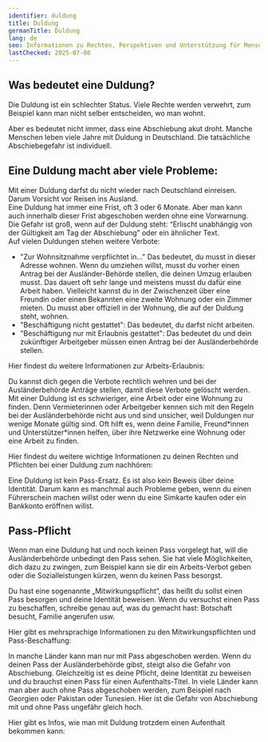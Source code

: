 ```yaml
---
identifier: duldung
title: Duldung
germanTitle: Duldung
lang: de
seo: Informationen zu Rechten, Perspektiven und Unterstützung für Menschen mit Duldung in Deutschland.
lastChecked: 2025-07-08
---
```

## Was bedeutet eine Duldung?

Die Duldung ist ein schlechter Status. Viele Rechte werden verwehrt, zum Beispiel kann man nicht selber entscheiden, wo man wohnt.

Aber es bedeutet nicht immer, dass eine Abschiebung akut droht. Manche Menschen leben viele Jahre mit Duldung in Deutschland.
Die tatsächliche Abschiebegefahr ist individuell.

<Block identifier="get-legal-advice" />

## Eine Duldung macht aber viele Probleme:

Mit einer Duldung darfst du nicht wieder nach Deutschland einreisen. Darum Vorsicht vor Reisen ins Ausland. <br/>
Eine Duldung hat immer eine Frist, oft 3 oder 6 Monate. Aber man kann auch innerhalb dieser Frist abgeschoben werden ohne eine Vorwarnung. Die Gefahr ist groß, wenn auf der Duldung steht: “Erlischt unabhängig von der Gültigkeit am Tag der Abschiebung” oder ein ähnlicher Text. <br/>
Auf vielen Duldungen stehen weitere Verbote:
- "Zur Wohnsitznahme verpflichtet in..." Das bedeutet, du musst in dieser Adresse wohnen. Wenn du umziehen willst, musst du vorher einen Antrag bei der Ausländer-Behörde stellen, die deinen Umzug erlauben musst. Das dauert oft sehr lange und meistens musst du dafür eine Arbeit haben. Vielleicht kannst du in der Zwischenzeit über eine Freundin oder einen Bekannten eine zweite Wohnung oder ein Zimmer mieten. Du musst aber offiziell in der Wohnung, die auf der Duldung steht, wohnen.
- "Beschäftigung nicht gestattet": Das bedeutet, du darfst nicht arbeiten.
- "Beschäftigung nur mit Erlaubnis gestattet": Das bedeutet du und dein zukünftiger Arbeitgeber müssen einen Antrag bei der Ausländerbehörde stellen.

Hier findest du weitere Informationen zur Arbeits-Erlaubnis:

<ExternalShortLink identifier="handbookgermany_workpermit" />

Du kannst dich gegen die Verbote rechtlich wehren und bei der Ausländerbehörde Anträge stellen, damit diese Verbote gelöscht werden. Mit einer Duldung ist es schwieriger, eine Arbeit oder eine Wohnung zu finden. Denn Vermieterinnen oder Arbeitgeber kennen sich mit den Regeln bei der Ausländerbehörde nicht aus und sind unsicher, weil Duldungen nur wenige Monate gültig sind. Oft hilft es, wenn deine Familie, Freund\*innen und Unterstützer\*innen helfen, über ihre Netzwerke eine Wohnung oder eine Arbeit zu finden.

Hier findest du weitere wichtige Informationen zu deinen Rechten und Pflichten bei einer Duldung zum nachhören:

<ExternalShortLink identifier="sfr_audio" />

Eine Duldung ist kein Pass-Ersatz. Es ist also kein Beweis über deine Identität. Darum kann es manchmal auch Probleme geben, wenn du einen Führerschein machen willst oder wenn du eine Simkarte kaufen oder ein Bankkonto eröffnen willst.

## Pass-Pflicht

Wenn man eine Duldung hat und noch keinen Pass vorgelegt hat, will die Ausländerbehörde unbedingt den Pass sehen. Sie hat viele Möglichkeiten, dich dazu zu zwingen, zum Beispiel kann sie dir ein Arbeits-Verbot geben oder die Sozialleistungen kürzen, wenn du keinen Pass besorgst.

Du hast eine sogenannte „Mitwirkungspflicht“, das heißt du sollst einen Pass besorgen und deine Identität beweisen. 
Wenn du versuchst einen Pass zu beschaffen, schreibe genau auf, was du gemacht hast: Botschaft besucht, Familie angerufen usw.

Hier gibt es mehrsprachige Informationen zu den Mitwirkungspflichten und Pass-Beschaffung:

<ExternalShortLink identifier="fluechtlingsrat-brandenburg_pass" />

In manche Länder kann man nur mit Pass abgeschoben werden. Wenn du deinen Pass der Ausländerbehörde gibst, steigt also die Gefahr von Abschiebung. Gleichzeitig ist es deine Pflicht, deine Identität zu beweisen und du brauchst einen Pass für einen Aufenthalts-Titel.
In viele Länder kann man aber auch ohne Pass abgeschoben werden, zum Beispiel nach Georgien oder Pakistan oder Tunesien. Hier ist die Gefahr von Abschiebung mit und ohne Pass ungefähr gleich hoch.

Hier gibt es Infos, wie man mit Duldung trotzdem einen Aufenthalt bekommen kann:

<InternalShortLink identifier="residence" />
